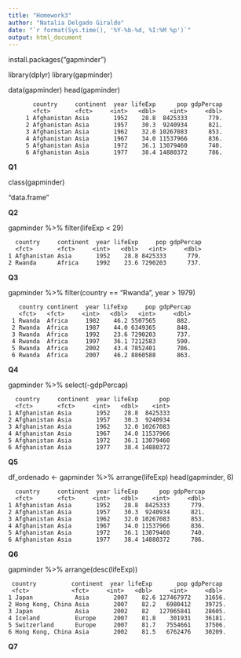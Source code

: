 ```yaml
---
title: "Homework3"
author: "Natalia Delgado Giraldo"
date: "`r format(Sys.time(), '%Y-%b-%d, %I:%M %p')`"
output: html_document
---
```

install.packages("gapminder")

library(dplyr)
library(gapminder)

data(gapminder)
head(gapminder)

           country     continent  year lifeExp      pop gdpPercap
           <fct>       <fct>     <int>   <dbl>    <int>     <dbl>
         1 Afghanistan Asia       1952    28.8  8425333      779.
         2 Afghanistan Asia       1957    30.3  9240934      821.
         3 Afghanistan Asia       1962    32.0 10267083      853.
         4 Afghanistan Asia       1967    34.0 11537966      836.
         5 Afghanistan Asia       1972    36.1 13079460      740.
         6 Afghanistan Asia       1977    38.4 14880372      786.

**Q1**

class(gapminder)

"data.frame"

**Q2**

gapminder %>% 
  filter(lifeExp < 29)
  
      country     continent  year lifeExp     pop gdpPercap
      <fct>       <fct>     <int>   <dbl>   <int>     <dbl>
    1 Afghanistan Asia       1952    28.8 8425333      779.
    2 Rwanda      Africa     1992    23.6 7290203      737.

**Q3**

gapminder %>% 
  filter(country == "Rwanda", year > 1979)

       country continent  year lifeExp     pop gdpPercap
       <fct>   <fct>     <int>   <dbl>   <int>     <dbl>
     1 Rwanda  Africa     1982    46.2 5507565      882.
     2 Rwanda  Africa     1987    44.0 6349365      848.
     3 Rwanda  Africa     1992    23.6 7290203      737.
     4 Rwanda  Africa     1997    36.1 7212583      590.
     5 Rwanda  Africa     2002    43.4 7852401      786.
     6 Rwanda  Africa     2007    46.2 8860588      863.

**Q4**

gapminder %>%
select(-gdpPercap)


      country     continent  year lifeExp      pop
      <fct>       <fct>     <int>   <dbl>    <int>
    1 Afghanistan Asia       1952    28.8  8425333
    2 Afghanistan Asia       1957    30.3  9240934
    3 Afghanistan Asia       1962    32.0 10267083
    4 Afghanistan Asia       1967    34.0 11537966
    5 Afghanistan Asia       1972    36.1 13079460
    6 Afghanistan Asia       1977    38.4 14880372
    
**Q5**

df_ordenado <- gapminder %>% 
arrange(lifeExp)
head(gapminder, 6)

      country     continent  year lifeExp      pop gdpPercap
      <fct>       <fct>     <int>   <dbl>    <int>     <dbl>
    1 Afghanistan Asia       1952    28.8  8425333      779.
    2 Afghanistan Asia       1957    30.3  9240934      821.
    3 Afghanistan Asia       1962    32.0 10267083      853.
    4 Afghanistan Asia       1967    34.0 11537966      836.
    5 Afghanistan Asia       1972    36.1 13079460      740.
    6 Afghanistan Asia       1977    38.4 14880372      786.
    
    
    
**Q6**

gapminder %>% 
arrange(desc(lifeExp))

     country          continent  year lifeExp       pop gdpPercap
     <fct>            <fct>     <int>   <dbl>     <int>     <dbl>
    1 Japan            Asia       2007    82.6 127467972    31656.
    2 Hong Kong, China Asia       2007    82.2   6980412    39725.
    3 Japan            Asia       2002    82   127065841    28605.
    4 Iceland          Europe     2007    81.8    301931    36181.
    5 Switzerland      Europe     2007    81.7   7554661    37506.
    6 Hong Kong, China Asia       2002    81.5   6762476    30209.
    
    
**Q7**   


  



